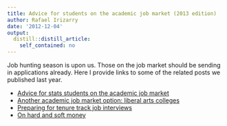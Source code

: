 ```yaml
---
title: Advice for students on the academic job market (2013 edition)
author: Rafael Irizarry
date: '2012-12-04'
output:
  distill::distill_article:
    self_contained: no
---
```


Job hunting season is upon us. Those on the job market should be sending in applications already. Here I provide links to some of the related posts we published last year.

  * [Advice for stats students on the academic job market](http://simplystatistics.org/posts/2011-09-12-advice-for-stats-students-on-the-academic-job-market/)
  * [Another academic job market option: liberal arts colleges](http://simplystatistics.org/posts/2011-09-15-another-academic-job-market-option-liberal-arts/)
  * [Preparing for tenure track job interviews](http://simplystatistics.org/posts/2011-11-16-preparing-for-tenure-track-job-interviews/)
  * [On hard and soft money](http://simplystatistics.org/posts/2011-12-19-on-hard-and-soft-money/)
